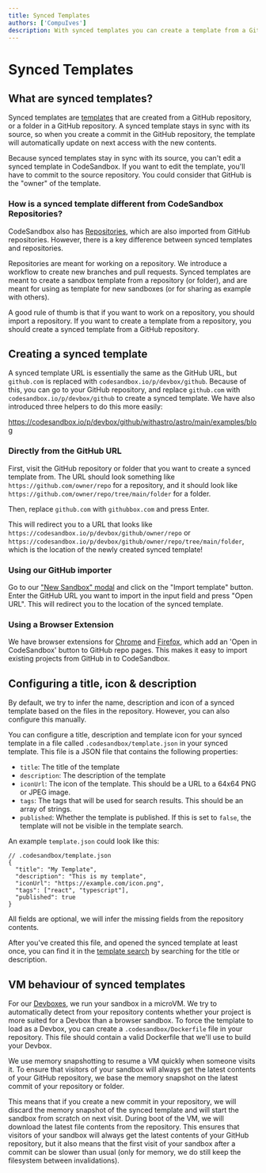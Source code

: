 ```yaml
---
title: Synced Templates
authors: ['CompuIves']
description: With synced templates you can create a template from a GitHub repository that stays in sync with its source
---
```



# Synced Templates

## What are synced templates?

Synced templates are [templates](https://codesandbox.io/docs/learn/devboxes/templates) that are created from a GitHub repository, or a folder in a GitHub repository. A synced template stays in sync with its source, so when you create a commit in the GitHub repository, the template will automatically update on next access with the new contents.

<Callout>
  Because synced templates stay in sync with its source, you can't edit a synced template in CodeSandbox. If you want to edit the template, you'll have to commit to the source repository. You could consider that GitHub is the "owner" of the template.
</Callout>

### How is a synced template different from CodeSandbox Repositories?

CodeSandbox also has [Repositories](https://codesandbox.io/docs/learn/repositories/overview), which are also imported from GitHub repositories. However, there is a key difference between synced templates and repositories.

Repositories are meant for working on a repository. We introduce a workflow to create new branches and pull requests. Synced templates are meant to create a sandbox template from a repository (or folder), and are meant for using as template for new sandboxes (or for sharing as example with others).

A good rule of thumb is that if you want to work on a repository, you should import a repository. If you want to create a template from a repository, you should create a synced template from a GitHub repository.

## Creating a synced template

A synced template URL is essentially the same as the GitHub URL, but `github.com` is replaced with `codesandbox.io/p/devbox/github`. Because of this, you can go to your GitHub repository, and replace `github.com` with `codesandbox.io/p/devbox/github` to create a synced template. We have also introduced three helpers to do this more easily:

https://codesandbox.io/p/devbox/github/withastro/astro/main/examples/blog

### Directly from the GitHub URL

First, visit the GitHub repository or folder that you want to create a synced template from. The URL should look something like `https://github.com/owner/repo` for a repository, and it should look like `https://github.com/owner/repo/tree/main/folder` for a folder.

Then, replace `github.com` with `githubbox.com` and press Enter.

This will redirect you to a URL that looks like `https://codesandbox.io/p/devbox/github/owner/repo` or `https://codesandbox.io/p/devbox/github/owner/repo/tree/main/folder`, which is the location of the newly created synced template!

### Using our GitHub importer

Go to our ["New Sandbox" modal](https://codesandbox.io/s) and click on the "Import template" button. Enter the GitHub URL you want to import in the input field and press "Open URL". This will redirect you to the location of the synced template.

### Using a Browser Extension

We have browser extensions for
[Chrome](https://chrome.google.com/webstore/detail/open-in-codesandbox/hdidglkcgdolpoijdckmafdnddjoglia)
and [Firefox](https://addons.mozilla.org/en-GB/firefox/addon/codesandbox/),
which add an 'Open in CodeSandbox' button to GitHub repo pages. This makes it
easy to import existing projects from GitHub in to CodeSandbox.

## Configuring a title, icon & description

By default, we try to infer the name, description and icon of a synced template based on the files in the repository. However, you can also configure this manually.

You can configure a title, description and template icon for your synced template in a file called `.codesandbox/template.json` in your synced template. This file is a JSON file that contains the following properties:

- `title`: The title of the template
- `description`: The description of the template
- `iconUrl`: The icon of the template. This should be a URL to a 64x64 PNG or JPEG image.
- `tags`: The tags that will be used for search results. This should be an array of strings.
- `published`: Whether the template is published. If this is set to `false`, the template will not be visible in the template search.

An example `template.json` could look like this:

```jsonc
// .codesandbox/template.json
{
  "title": "My Template",
  "description": "This is my template",
  "iconUrl": "https://example.com/icon.png",
  "tags": ["react", "typescript"],
  "published": true
}
```

All fields are optional, we will infer the missing fields from the repository contents.

After you've created this file, and opened the synced template at least once, you can find it in the [template search](https://codesandbox.io/s) by searching for the title or description.

## VM behaviour of synced templates

For our [Devboxes](https://codesandbox.io/docs/learn/sandboxes/overview?tab=cloud), we run your sandbox in a microVM. We try to automatically detect from your repository contents whether your project is more suited for a Devbox than a browser sandbox. To force the template to load as a Devbox, you can create a `.codesandbox/Dockerfile` file in your repository. This file should contain a valid Dockerfile that we'll use to build your Devbox.

We use memory snapshotting to resume a VM quickly when someone visits it. To ensure that visitors of your sandbox will always get the latest contents of your GitHub repository, we base the memory snapshot on the latest commit of your repository or folder.

This means that if you create a new commit in your repository, we will discard the memory snapshot of the synced template and will start the sandbox from scratch on next visit. During boot of the VM, we will download the latest file contents from the repository. This ensures that visitors of your sandbox will always get the latest contents of your GitHub repository, but it also means that the first visit of your sandbox after a commit can be slower than usual (only for memory, we do still keep the filesystem between invalidations).
